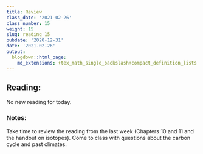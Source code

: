 ```yaml
---
title: Review
class_date: '2021-02-26'
class_number: 15
weight: 15
slug: reading_15
pubdate: '2020-12-31'
date: '2021-02-26'
output:
  blogdown::html_page:
    md_extensions: +tex_math_single_backslash+compact_definition_lists
---
```

## Reading:

No new reading for today.

### Notes:

Take time to review the reading from the last week (Chapters 10 and 11 and the handout on isotopes). Come to class with questions about the carbon cycle and past climates.
